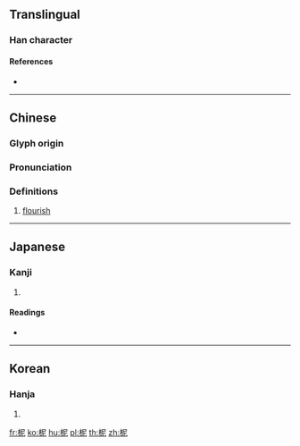 ==Translingual==

===Han character===
{{Han char|rn=75|rad=木|as=05|sn=9|four=47911|canj=DSP|ids=⿰木尼}}

====References====
* {{Han ref|kx=0518.100|dkj=14605|dj=0906.100|hdz=21189.090|uh=67C5|ud=26565|bh=CF46|bd=53062}}

----

==Chinese==
{{zh-forms}}

===Glyph origin===
{{Han etym}}

===Pronunciation===
{{zh-pron
|m=nǐ
|c=nei5
|mc=y
|oc=y
|ma=
|cat=v
}}

===Definitions===
{{zh-hanzi}}

# [[flourish]]

----

==Japanese==

===Kanji===
{{ja-kanji|grade=|rs=木05}}

# {{defn|lang=ja|sort=木05}}

====Readings====
* {{ja-readings|on=[[じ]] (ji), [[に]] (ni)|kun=}}

----

==Korean==

===Hanja===
{{ko-hanja|hangeul=[[니]], [[이]]|eumhun=|rv=ni, i|mr=ni, i|y=ni, i}}

# {{defn|lang=ko|sort=木05}}

[[fr:柅]]
[[ko:柅]]
[[hu:柅]]
[[pl:柅]]
[[th:柅]]
[[zh:柅]]